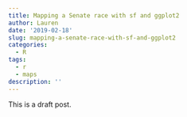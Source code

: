 ```yaml
---
title: Mapping a Senate race with sf and ggplot2
author: Lauren
date: '2019-02-18'
slug: mapping-a-senate-race-with-sf-and-ggplot2
categories:
  - R
tags:
  - r
  - maps
description: ''
---
```


This is a draft post. 